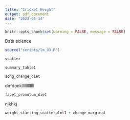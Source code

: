 ```yaml
---
title: "Cricket Weight"
output: pdf_document
date: "2023-05-14"
---
```


```r
knitr::opts_chunk$set(warning = FALSE, message = FALSE)

```

Data science

```r
source("scripts/lm_03.R")
```

```r

scatter
```

```r
summary_table1


```

```r

song_change_diet

```

dnfdonkllllllllllll

```r

facet_pronotum_diet

```

njkhkj

```r


weight_starting_scatterplot1 + change_marginal


```


